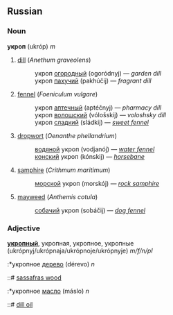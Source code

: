 ==Russian==
===Noun===
'''укроп''' (ukróp) ''m''

# [[dill]] (''Anethum graveolens'')
#:укроп [[огородный]] (ogoródnyj) — ''garden dill''
#:укроп [[пахучий]] (pakhúčij) — ''fragrant dill''
# [[fennel]] (''Foeniculum vulgare'')
#:укроп [[аптечный]] (aptéčnyj) — ''pharmacy dill''
#:укроп [[волошский]] (vólošskij) — ''voloshsky dill''
#:укроп [[сладкий]] (sládkij) — ''[[sweet fennel]]''
# [[dropwort]] (''Oenanthe phellandrium'')
#:[[водяной]] укроп (vodjanój) — ''[[water fennel]]''
#:[[конский]] укроп (kónskij) — ''[[horsebane]]''
# [[samphire]] (''Crithmum maritimum'')
#:[[морской]] укроп (morskój) — ''[[rock samphire]]''
# [[mayweed]] (''Anthemis cotula'')
#:[[собачий]] укроп (sobáčij) — ''[[dog fennel]]''

===Adjective===
'''[[укропный]]''', укропная, укропное, укропные (ukrópnyj/ukrópnaja/ukrópnoje/ukrópnyje) ''m/f/n/pl''

:*укропное [[дерево]] (dérevo) ''n''
::# [[sassafras wood]]

:*укропное [[масло]] (máslo) ''n''
::# [[dill oil]]
